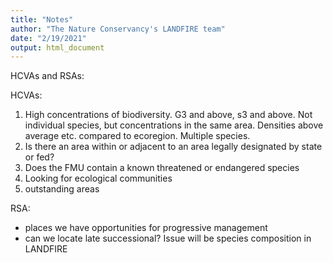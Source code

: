 ```yaml
---
title: "Notes"
author: "The Nature Conservancy's LANDFIRE team"
date: "2/19/2021"
output: html_document
---
```



HCVAs and RSAs:

HCVAs:

1. High concentrations of biodiversity.  G3 and above, s3 and above.  Not individual species, but concentrations in the same area. Densities above average etc. compared to ecoregion.  Multiple species.
2. Is there an area within or adjacent to an area legally designated by state or fed?  
3. Does the FMU contain a known threatened or endangered species
4. Looking for ecological communities
5. outstanding areas


RSA:

* places we have opportunities for progressive management
* can we locate late successional?  Issue will be species composition in LANDFIRE




